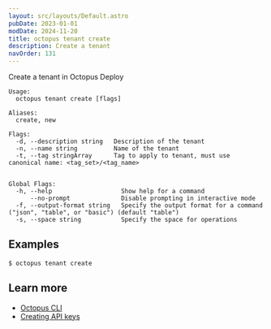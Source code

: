 ```yaml
---
layout: src/layouts/Default.astro
pubDate: 2023-01-01
modDate: 2024-11-20
title: octopus tenant create
description: Create a tenant
navOrder: 131
---
```


Create a tenant in Octopus Deploy

```
Usage:
  octopus tenant create [flags]

Aliases:
  create, new

Flags:
  -d, --description string   Description of the tenant
  -n, --name string          Name of the tenant
  -t, --tag stringArray      Tag to apply to tenant, must use canonical name: <tag_set>/<tag_name>


Global Flags:
  -h, --help                   Show help for a command
      --no-prompt              Disable prompting in interactive mode
  -f, --output-format string   Specify the output format for a command ("json", "table", or "basic") (default "table")
  -s, --space string           Specify the space for operations

```

## Examples

<SamplesInstance />

```
$ octopus tenant create

```

## Learn more

- [Octopus CLI](/docs/octopus-rest-api/cli)
- [Creating API keys](/docs/octopus-rest-api/how-to-create-an-api-key)